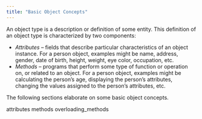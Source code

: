 ```yaml
---
title: "Basic Object Concepts"
---
```


<div id="basic_object_concepts" class="registered_link"></div>


An object type is a description or definition of some entity. This definition of an object type is characterized by two components:

  - *Attributes* – fields that describe particular characteristics of an object instance. For a person object, examples might be name, address, gender, date of birth, height, weight, eye color, occupation, etc.
  - *Methods* – programs that perform some type of function or operation on, or related to an object. For a person object, examples might be calculating the person’s age, displaying the person’s attributes, changing the values assigned to the person’s attributes, etc.

The following sections elaborate on some basic object concepts.

<div class="toctree" data-maxdepth="3">

attributes methods overloading_methods

</div>
